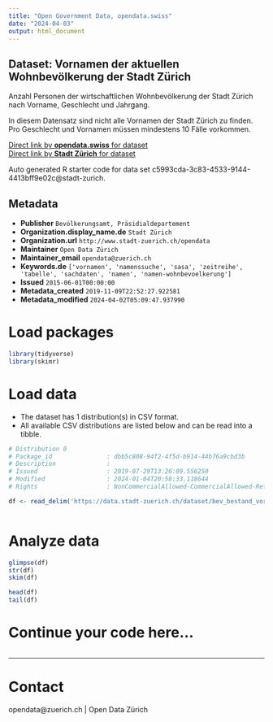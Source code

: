 ```yaml
---
title: "Open Government Data, opendata.swiss"
date: "2024-04-03"
output: html_document
---
```


## Dataset: Vornamen der aktuellen Wohnbevölkerung der Stadt Zürich

Anzahl Personen der wirtschaftlichen Wohnbevölkerung der Stadt Zürich nach Vorname, Geschlecht und Jahrgang.

In diesem Datensatz sind nicht alle Vornamen der Stadt Zürich zu finden. Pro Geschlecht und Vornamen müssen mindestens 10 Fälle vorkommen.


[Direct link by **opendata.swiss** for dataset](https://opendata.swiss/de/dataset/vornamen-der-aktuellen-wohnbevolkerung-der-stadt-zurich2)<br>
[Direct link by **Stadt Zürich** for dataset](https://data.stadt-zuerich.ch/dataset/bev_bestand_vornamen_jahrgang_geschlecht_od3701)

Auto generated R starter code for data set c5993cda-3c83-4533-9144-4413bff9e02c@stadt-zurich.

## Metadata

- **Publisher** `Bevölkerungsamt, Präsidialdepartement`
- **Organization.display_name.de** `Stadt Zürich`
- **Organization.url** `http://www.stadt-zuerich.ch/opendata`
- **Maintainer** `Open Data Zürich`
- **Maintainer_email** `opendata@zuerich.ch`
- **Keywords.de** `['vornamen', 'namenssuche', 'sasa', 'zeitreihe', 'tabelle', 'sachdaten', 'namen', 'namen-wohnbevoelkerung']`
- **Issued** `2015-06-01T00:00:00`
- **Metadata_created** `2019-11-09T22:52:27.922581`
- **Metadata_modified** `2024-04-02T05:09:47.937990`


# Load packages

```r

library(tidyverse)
library(skimr)

```

# Load data

-   The dataset has 1 distribution(s) in CSV format.
-   All available CSV distributions are listed below and can be read into a tibble.

```r

# Distribution 0
# Package_id               : dbb5c808-94f2-4f5d-b914-44b76a9cbd3b
# Description              : 
# Issued                   : 2019-07-29T13:26:09.556250
# Modified                 : 2024-01-04T20:58:33.118644
# Rights                   : NonCommercialAllowed-CommercialAllowed-ReferenceNotRequired

df <- read_delim('https://data.stadt-zuerich.ch/dataset/bev_bestand_vornamen_jahrgang_geschlecht_od3701/download/BEV370OD3701.csv')



```

# Analyze data

```r

glimpse(df)
str(df)
skim(df)

head(df)
tail(df)

```

# Continue your code here...

```r

```

------------------------------------------------------------------------

# Contact

opendata@zuerich.ch | Open Data Zürich
